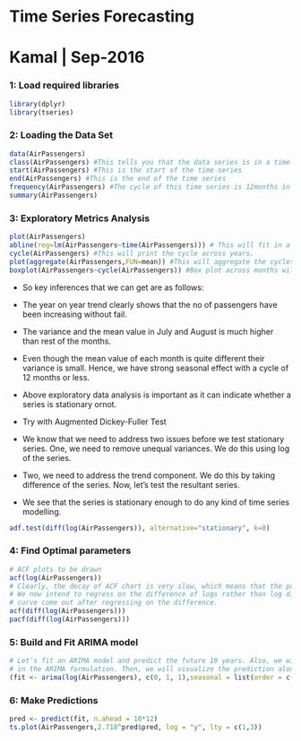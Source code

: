 
# Time Series Forecasting
# Kamal | Sep-2016

### 1: Load required libraries

```r
library(dplyr)
library(tseries)
```

### 2: Loading the Data Set

```r

data(AirPassengers)
class(AirPassengers) #This tells you that the data series is in a time series format
start(AirPassengers) #This is the start of the time series
end(AirPassengers) #This is the end of the time series
frequency(AirPassengers) #The cycle of this time series is 12months in a year
summary(AirPassengers)

```

### 3: Exploratory Metrics Analysis

```r
plot(AirPassengers)
abline(reg=lm(AirPassengers~time(AirPassengers))) # This will fit in a line
cycle(AirPassengers) #This will print the cycle across years.
plot(aggregate(AirPassengers,FUN=mean)) #This will aggregate the cycles and display a year on year trend
boxplot(AirPassengers~cycle(AirPassengers)) #Box plot across months will give us a sense on seasonal effect
```

* So key inferences that we can get are as follows:
*  The year on year trend clearly shows that the no of passengers have been increasing without fail.
*  The variance and the mean value in July and August is much higher than rest of the months.
*  Even though the mean value of each month is quite different their variance is small. Hence, we have strong seasonal effect with a cycle of 12 months or less.

* Above exploratory data analysis is important as it can indicate whether a series is stationary ornot.

* Try with Augmented Dickey-Fuller Test
* We know that we need to address two issues before we test stationary series. One, we need to remove unequal variances. We do this using log of the series. 
* Two, we need to address the trend component. We do this by taking difference of the series. Now, let’s test the resultant series.
* We see that the series is stationary enough to do any kind of time series modelling.

```r
adf.test(diff(log(AirPassengers)), alternative="stationary", k=0)

```

### 4: Find Optimal parameters

```r
# ACF plots to be drawn
acf(log(AirPassengers))
# Clearly, the decay of ACF chart is very slow, which means that the population is not stationary. 
# We now intend to regress on the difference of logs rather than log directly. Let’s see how ACF and PACF 
# curve come out after regressing on the difference.
acf(diff(log(AirPassengers)))
pacf(diff(log(AirPassengers)))

```

### 5: Build and Fit ARIMA model

```r
# Let’s fit an ARIMA model and predict the future 10 years. Also, we will try fitting in a seasonal component 
# in the ARIMA formulation. Then, we will visualize the prediction along with the training data. 
(fit <- arima(log(AirPassengers), c(0, 1, 1),seasonal = list(order = c(0, 1, 1), period = 12)))
```

### 6: Make Predictions

```r
pred <- predict(fit, n.ahead = 10*12)
ts.plot(AirPassengers,2.718^pred$pred, log = "y", lty = c(1,3))
```
